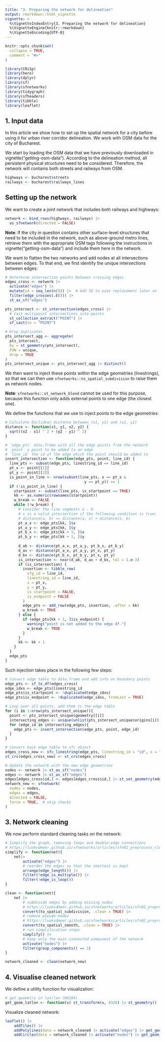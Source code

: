 ```yaml
---
title: "3. Preparing the network for delineation"
output: rmarkdown::html_vignette
vignette: >
  %\VignetteIndexEntry{3. Preparing the network for delineation}
  %\VignetteEngine{knitr::rmarkdown}
  %\VignetteEncoding{UTF-8}
---
```


```r
knitr::opts_chunk$set(
  collapse = TRUE,
  comment = "#>"
)
```

```r
library(CRiSp)
library(here)
library(dplyr)
library(sf)
library(sfnetworks)
library(tidygraph)
library(sfheaders)
library(tibble)
library(leaflet)
```

## 1. Input data

In this article we show how to set up the spatial network for a city before using it for urban river corridor delineation. We work with OSM data for the city of Bucharest. 

We start by loading the OSM data that we have previously downloaded in vignette("getting-osm-data"). According to the delineation method, all persistent physical structures need to be considered. Therefore, the network will contains both streets and railways from OSM.

```r
highways <- bucharest$streets
railways <- bucharest$railways_lines
```

## Setting up the network

We want to create a joint network that includes both railways and highways:

```r
network <- bind_rows(highways, railways) |>
  as_sfnetwork(directed = FALSE)
```

**Note**: If the city in question contains other surface-level structures that need to be included in the network, such as above-ground metro lines, retrieve them with the appropriate OSM tags following the instructions in vignette("getting-osm-data") and include them here in the network.

We want to flatten the two networks and add nodes at all intersections between edges. To that end, we first identify the unique intersections between edges:

```r
# Determine intersection points between crossing edges
edges_cross <- network |>
  activate("edges") |>
  mutate(id = seq_len(n())) |>  # Add ID to ease replacement later on
  filter(edge_crosses(.E())) |>
  st_as_sf("edges")

pts_intersect <- st_intersection(edges_cross) |>
  # Cast multipoint intersections into points
  st_collection_extract("POINT") |>
  sf_cast(to = "POINT")

# Drop duplicates
pts_intersect_agg <- aggregate(
  pts_intersect,
  by = st_geometry(pts_intersect),
  FUN = unique,
  drop = TRUE
)
pts_intersect_unique <- pts_intersect_agg |> distinct()
```

We then want to inject these points within the edge geometries (linestrings), so that we can then use `sfnetworks::to_spatial_subdivision` to raise them as network nodes. 

**Note**: `sfnetworks::st_network_blend` cannot be used for this purpose, because this function only adds external points to one edge (the closest one).

We define the functions that we use to inject points to the edge geometries:

```r
# Calculate Euclidean distance between (x1, y1) and (x2, y2)
distance <- function(x1, y1, x2, y2) {
  sqrt((x2 - x1) ^ 2 + (y2 - y1) ^ 2)
}

# `edge_pts` data.frame with all the edge points from the network
# `point` a point to be added to an edge
# `line_id` the id of the edge which the point should be added to
insert_intersection <- function(edge_pts, point, line_id) {
  line_pts <- subset(edge_pts, linestring_id == line_id)
  pt_x <- point[[1]]
  pt_y <- point[[2]]
  is_point_in_line <- nrow(subset(line_pts, x == pt_x &
                                    y == pt_y)) >= 1
  if (!is_point_in_line) {
    startpoint <- subset(line_pts, is_startpoint == TRUE)
    kk <- as.numeric(rownames(startpoint))
    w_break <- FALSE
    while (!w_break) {
      # Consider the line segments a - b.
      # x is a valid intersection if the following condition is true:
      # distance(a, b) == distance(a, x) + distance(x, b)
      pt_a_x <- edge_pts[kk, ]$x
      pt_a_y <- edge_pts[kk, ]$y
      pt_b_x <- edge_pts[kk + 1, ]$x
      pt_b_y <- edge_pts[kk + 1, ]$y
      
      d_ab <- distance(pt_a_x, pt_a_y, pt_b_x, pt_b_y)
      d_ax <- distance(pt_a_x, pt_a_y, pt_x, pt_y)
      d_bx <- distance(pt_b_x, pt_b_y, pt_x, pt_y)
      is_intersection <- near(d_ab, d_ax + d_bx, tol = 1.e-3)
      if (is_intersection) {
        insertion <- tibble_row(
          sfg_id = line_id,
          linestring_id = line_id,
          x = pt_x,
          y = pt_y,
          is_startpoint = FALSE,
          is_endpoint = FALSE
        )
        edge_pts <- add_row(edge_pts, insertion, .after = kk)
        w_break <- TRUE
      } else {
        if (edge_pts[kk + 1, ]$is_endpoint) {
          warning("point is not added to the edge df.")
          w_break <- TRUE
        }
      }
      kk <- kk + 1
    }
  }
  edge_pts
}
```

Such injection takes place in the following few steps:

```r
# Convert edge table to data.frame and add info on boundary points
edge_pts <- sf_to_df(edges_cross)
edge_idxs <- edge_pts$linestring_id
edge_pts$is_startpoint <- !duplicated(edge_idxs)
edge_pts$is_endpoint <- !duplicated(edge_idxs, fromLast = TRUE)

# Loop over all points, add them to the edge table
for (i in 1:nrow(pts_intersect_unique)){
  point <- pts_intersect_unique$geometry[[i]]
  intersecting_edges <- unique(unlist(pts_intersect_unique$origins[i]))
  for (edge_id in intersecting_edges){
    edge_pts <- insert_intersection(edge_pts, point, edge_id)
  }
}

# Convert back edge table to sfc object
edges_cross_new <- sfc_linestring(edge_pts, linestring_id = "id", x = "x", y = "y")
st_crs(edges_cross_new) <- st_crs(edges_cross)

# Update the network with the new edge geometries
nodes <- network |> st_as_sf("nodes")
edges <- network |> st_as_sf("edges")
edges[edges_cross$id,] <- edges[edges_cross$id,] |> st_set_geometry(edges_cross_new)
network_new <- sfnetwork(
  nodes = nodes,
  edges = edges,
  directed = FALSE,
  force = TRUE,  # skip checks
)
```

## 3. Network cleaning

We now perform standard cleaning tasks on the network:

```r
# Simplify the graph, removing loops and double-edge connections
# https://luukvdmeer.github.io/sfnetworks/articles/sfn02_preprocess_clean.html#simplify-network
simplify <- function(net){
    net|>
        activate("edges") |>
        # reorder the edges so that the shortest is kept
        arrange(edge_length()) |>
        filter(!edge_is_multiple()) |>
        filter(!edge_is_loop())
}

clean <- function(net){
    net |>
        # subdivide edges by adding missing nodes
        # https://luukvdmeer.github.io/sfnetworks/articles/sfn02_preprocess_clean.html#subdivide-edges
        convert(to_spatial_subdivision, .clean = TRUE) |>
        # remove pseudo-nodes
        # https://luukvdmeer.github.io/sfnetworks/articles/sfn02_preprocess_clean.html#smooth-pseudo-nodes
        convert(to_spatial_smooth, .clean = TRUE) |>
        # run simplification steps
        simplify() |>
        # keep only the main connected component of the network
        activate("nodes") |>
        filter(group_components() == 1)
}

network_cleaned <- clean(network_new)
```

## 4. Visualise cleaned network

We define a utility function for visualization:

```r
# get geometry in lat/lon (WGS84)
get_geom_latlon <- function(x) st_transform(x, 4326) |> st_geometry()
```

Visualize cleaned network:

```r
leaflet() |>
    addTiles() |>
    addPolylines(data = network_cleaned |> activate("edges") |> get_geom_latlon(), color = "black") |>
    addCircles(data = network_cleaned |> activate("nodes") |> get_geom_latlon(), color = "red")
```
